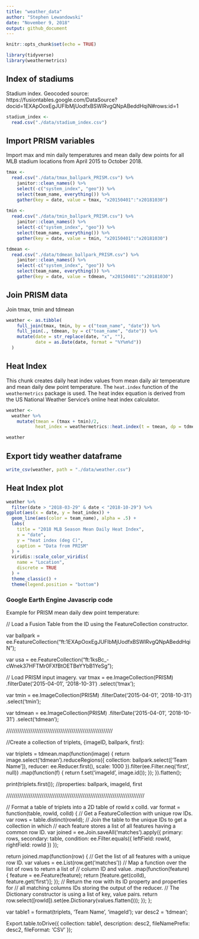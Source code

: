 ```yaml
---
title: "weather_data"
author: "Stephen Lewandowski"
date: "November 9, 2018"
output: github_document
---
```


```r
knitr::opts_chunk$set(echo = TRUE)

library(tidyverse)
library(weathermetrics)
```

## Index of stadiums

Stadium index.
Geocoded source: https://fusiontables.google.com/DataSource?docid=1EXApOoxEgJUFlbMjUodfxBSWlRvgQNpABeddHqiN#rows:id=1


```r
stadium_index <-
  read.csv("./data/stadium_index.csv")
```

## Import PRISM variables
Import max and min daily temperatures and mean daily dew points for all MLB stadium locations from April 2015 to October 2018.

```r

tmax <-
  read.csv("./data/tmax_ballpark_PRISM.csv") %>% 
    janitor::clean_names() %>% 
    select(-c("system_index", "geo")) %>% 
    select(team_name, everything()) %>% 
    gather(key = date, value = tmax, "x20150401":"x20181030")
  
tmin <-
  read.csv("./data/tmin_ballpark_PRISM.csv") %>% 
    janitor::clean_names() %>% 
    select(-c("system_index", "geo")) %>% 
    select(team_name, everything()) %>% 
    gather(key = date, value = tmin, "x20150401":"x20181030")

tdmean <-
  read.csv("./data/tdmean_ballpark_PRISM.csv") %>% 
    janitor::clean_names() %>% 
    select(-c("system_index", "geo")) %>% 
    select(team_name, everything()) %>% 
    gather(key = date, value = tdmean, "x20150401":"x20181030")

```

## Join PRISM data
Join tmax, tmin and tdmean

```r

weather <- as.tibble(
    full_join(tmax, tmin, by = c("team_name", "date")) %>% 
    full_join(., tdmean, by = c("team_name", "date")) %>% 
    mutate(date = str_replace(date, "x", ""),
           date = as.Date(date, format = "%Y%m%d"))
  )

```

## Heat Index

This chunk creates daily heat index values from mean daily air temperature and mean daily dew point temperature. The `heat.index` function of the `weathermetrics` package is used. The heat index equation is derived from the US National Weather Service's online heat index calculator.

```r
weather <-
  weather %>% 
    mutate(tmean = (tmax + tmin)/2,
           heat_index = weathermetrics::heat.index(t = tmean, dp = tdmean, temperature.metric = "celsius", output.metric = "celsius", round = 2))

weather
```

## Export tidy weather dataframe

```r
write_csv(weather, path = "./data/weather.csv")
```


## Heat Index plot
```r
weather %>%
  filter(date > "2018-03-29" & date < "2018-10-29") %>% 
ggplot(aes(x = date, y = heat_index)) + 
  geom_line(aes(color = team_name), alpha = .5) + 
  labs(
    title = "2018 MLB Season Mean Daily Heat Index",
    x = "date",
    y = "heat index (deg C)",
    caption = "Data from PRISM"
  ) + 
  viridis::scale_color_viridis(
    name = "Location", 
    discrete = TRUE
  ) + 
  theme_classic() + 
  theme(legend.position = "bottom")
```







### Google Earth Engine Javascrip code

Example for PRISM mean daily dew point temperature:

// Load a Fusion Table from the ID using the FeatureCollection constructor.

var ballpark = ee.FeatureCollection("ft:1EXApOoxEgJUFlbMjUodfxBSWlRvgQNpABeddHqiN"); 
 
var usa = ee.FeatureCollection("ft:1ksBc_-cWnek37HFTMr0FXfBtOETBeYYbB1YeSg");
   
// Load PRISM input imagery.
var tmax = ee.ImageCollection(PRISM)
.filterDate('2015-04-01', '2018-10-31')
.select('tmax');


var tmin = ee.ImageCollection(PRISM)
.filterDate('2015-04-01', '2018-10-31')
.select('tmin');


var tdmean = ee.ImageCollection(PRISM)
.filterDate('2015-04-01', '2018-10-31')
.select('tdmean');


/////////////////////////////////////////////////////////

//Create a collection of triplets, {imageID, ballpark, first}:

var triplets = tdmean.map(function(image) {
  return image.select('tdmean').reduceRegions({
    collection: ballpark.select(['Team Name']), 
    reducer: ee.Reducer.first(), 
    scale: 1000
  }).filter(ee.Filter.neq('first', null))
    .map(function(f) { 
      return f.set('imageId', image.id());
    });
}).flatten();

print(triplets.first());  //properties: ballpark, imageId, first

//////////////////////////////////////////////////////////////////////////

// Format a table of triplets into a 2D table of rowId x colId.
var format = function(table, rowId, colId) {
  // Get a FeatureCollection with unique row IDs.
  var rows = table.distinct(rowId);
  // Join the table to the unique IDs to get a collection in which
  // each feature stores a list of all features having a common row ID. 
  var joined = ee.Join.saveAll('matches').apply({
    primary: rows, 
    secondary: table, 
    condition: ee.Filter.equals({
      leftField: rowId, 
      rightField: rowId
    })
  });

  return joined.map(function(row) {
      // Get the list of all features with a unique row ID.
      var values = ee.List(row.get('matches'))
        // Map a function over the list of rows to return a list of
        // column ID and value.
        .map(function(feature) {
          feature = ee.Feature(feature);
          return [feature.get(colId), feature.get('first')];
        });
      // Return the row with its ID property and properties for
      // all matching columns IDs storing the output of the reducer.
      // The Dictionary constructor is using a list of key, value pairs.
      return row.select([rowId]).set(ee.Dictionary(values.flatten()));
    });
};


var table1 = format(triplets, 'Team Name', 'imageId');
var desc2 = 'tdmean';

Export.table.toDrive({
  collection: table1,
  description: desc2, 
  fileNamePrefix: desc2,
  fileFormat: 'CSV'
});